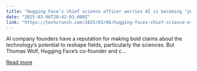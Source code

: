 ```yaml
---
title: "Hugging Face’s chief science officer worries AI is becoming ‘yes-men on servers’"
date: "2025-03-06T20:42:03.000Z"
link: "https://techcrunch.com/2025/03/06/hugging-faces-chief-science-officer-worries-ai-is-becoming-yes-men-on-servers/"
---
```


AI company founders have a reputation for making bold claims about the technology&#8217;s potential to reshape fields, particularly the sciences. But Thomas Wolf, Hugging Face&#8217;s co-founder and c...

[Read more](https://techcrunch.com/2025/03/06/hugging-faces-chief-science-officer-worries-ai-is-becoming-yes-men-on-servers/)
